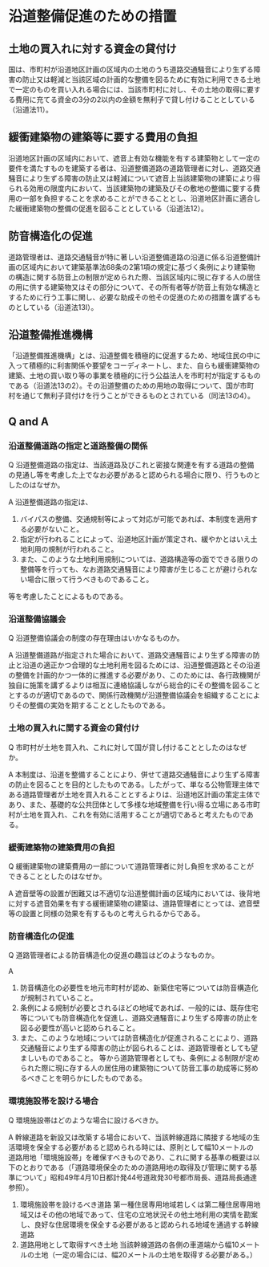 # 沿道整備促進のための措置

## 土地の買入れに対する資金の貸付け

国は、市町村が沿道地区計画の区域内の土地のうち道路交通騒音により生ずる障害の防止又は軽減と当該区域の計画的な整備を図るために有効に利用できる土地で一定のものを買い入れる場合には、当該市町村に対し、その土地の取得に要する費用に充てる資金の3分の2以内の金額を無利子で貸し付けることとしている（沿道法11）。

## 緩衝建築物の建築等に要する費用の負担

沿道地区計画の区域内において、遮音上有効な機能を有する建築物として一定の要件を満たすものを建築する者は、沿道整備道路の道路管理者に対し、道路交通騒音により生ずる障害の防止又は軽減について遮音上当該建築物の建築により得られる効用の限度内において、当該建築物の建築及びその敷地の整備に要する費用の一部を負担することを求めることができることとし、沿道地区計画に適合した緩衝建築物の整備の促進を図ることとしている（沿道法12）。

## 防音構造化の促進

道路管理者は、道路交通騒音が特に著しい沿道整備道路の沿道に係る沿道整備計画の区域内において建築基準法68条の2第1項の規定に基づく条例により建築物の構造に関する防音上の制限が定められた際、当該区域内に現に存する人の居住の用に供する建築物又はその部分について、その所有者等が防音上有効な構造とするために行う工事に関し、必要な助成その他その促進のための措置を講ずるものとしている（沿道法13I）。

## 沿道整備推進機構

「沿道整備推進機構」とは、沿道整備を積極的に促進するため、地域住民の中に入って積極的に利害関係や要望をコーディネートし、また、自らも緩衝建築物の建築、土地の買い取り等の事業を積極的に行う公益法人を市町村が指定するものである（沿道法13の2）。その沿道整備のための用地の取得について、国が市町村を通じて無利子貸付けを行うことができるものとされている（同法13の4）。

## Q and A

### 沿道整備道路の指定と道路整備の関係

Q 沿道整備道路の指定は、当該道路及びこれと密接な関連を有する道路の整備の見通し等を考慮した上でなお必要があると認められる場合に限り、行うものとしたのはなぜか。

A 沿道整備道路の指定は、
1. バイパスの整備、交通規制等によって対応が可能であれば、本制度を適用する必要がないこと。
2. 指定が行われることによって、沿道地区計画が策定され、緩やかとはいえ土地利用の規制が行われること。
3. また、このような土地利用規制については、道路構造等の面でできる限りの整備等を行っても、なお道路交通騒音により障害が生じることが避けられない場合に限って行うべきものであること。

等を考慮したことによるものである。

### 沿道整備協議会

Q 沿道整備協議会の制度の存在理由はいかなるものか。

A 沿道整備道路が指定された場合において、道路交通騒音により生ずる障害の防止と沿道の適正かつ合理的な土地利用を図るためには、沿道整備道路とその沿道の整備を計画的かつ一体的に推進する必要があり、このためには、各行政機関が独自に施策を講ずるよりは相互に連絡協議しながら総合的にその整備を図ることとするのが適切であるので、関係行政機関が沿道整備協議会を組織することによりその整備の実効を期することとしたものである。

### 土地の買入れに関する資金の貸付け

Q 市町村が土地を買入れ、これに対して国が貸し付けることとしたのはなぜか。

A 本制度は、沿道を整備することにより、併せて道路交通騒音により生ずる障害の防止を図ることを目的としたものである。したがって、単なる公物管理主体である道路管理者が土地を買入れることとするよりは、沿道地区計画の策定主体であり、また、基礎的な公共団体として多様な地域整備を行い得る立場にある市町村が土地を買入れ、これを有効に活用することが適切であると考えたものである。

### 緩衝建築物の建築費用の負担

Q 緩衝建築物の建築費用の一部について道路管理者に対し負担を求めることができることとしたのはなぜか。

A 遮音壁等の設置が困難又は不適切な沿道整備計画の区域内においては、後背地に対する遮音効果を有する緩衝建築物の建築は、道路管理者にとっては、遮音壁等の設置と同様の効果を有するものと考えられるからである。

### 防音構造化の促進

Q 道路管理者による防音構造化の促進の趣旨はどのようなものか。

A
1. 防音構造化の必要性を地元市町村が認め、新築住宅等については防音構造化が規制されていること。
2. 条例による規制が必要とされるほどの地域であれば、一般的には、既存住宅等についても防音構造化を促進し、道路交通騒音により生ずる障害の防止を図る必要性が高いと認められること。
3. また、このような地域については防音構造化が促進されることにより、道路交通騒音により生ずる障害の防止が図られることは、道路管理者としても望ましいものであること。
等から道路管理者としても、条例による制限が定められた際に現に存する人の居住用の建築物について防音工事の助成等に努めるべきことを明らかにしたものである。

### 環境施設帯を設ける場合

Q 環境施設帯はどのような場合に設けるべきか。

A 幹線道路を新設又は改築する場合において、当該幹線道路に隣接する地域の生活環境を保全する必要があると認められる時には、原則として幅10メートルの道路用地「環境施設帯」を確保すべきものであり、これに関する基準の概要は以下のとおりである（「道路環境保全のための道路用地の取得及び管理に関する基準について」昭和49年4月10日都計発44号道政発30号都市局長、道路局長通達参照）。

1. 環境施設帯を設けるべき道路
第一種住居専用地域若しくは第二種住居専用地域又はその他の地域であって、住宅の立地状況その他土地利用の実情を勘案し、良好な住居環境を保全する必要があると認められる地域を通過する幹線道路
2. 道路用地として取得すべき土地
当該幹線道路の各側の車道端から幅10メートルの土地（一定の場合には、幅20メートルの土地を取得する必要がある。）